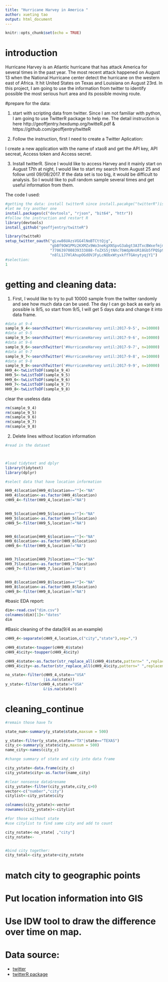 ```yaml
---
title: "Hurricane Harvey in America "
author: xueting tao
output: html_document
---
```


```r
knitr::opts_chunk$set(echo = TRUE)
```

# introduction

Hurricane Harvey is an Atlantic hurricane that has attack America for several times in the past year. The most recent attack happened on August 13 when the National Hurricane center detect the hurricane on the western east of Africa. It hit United States on Texas and Louisiana on August 23rd. 
In this project, I am going to use the information from twitter to identify possible the most serious hurt area and its possible moving route.


#prepare for the data:


1. start with scripting data from twitter. Since I am not familiar with python, I am going to use TwitterR package to help me. The detail instruction is here http://geoffjentry.hexdump.org/twitteR.pdf & https://github.com/geoffjentry/twitteR

2. Follow the instruction, first I need to create a Twitter Aplication:

I create a new application with the name of xtao8 and get the API key, API secreat, Access token and Access secret.

3. Install twitterR. Since I would like to access Harvey and it mainly start on August 17th at night, I would like to start my search from August 25 and follow until 09/08/2017. 
If the data set is too big, it would be difficult to analysis. So I would like to pull random sample several times and get useful information from them.

The code I used:

```r
#getting the data: install twitterR since install.pacakge("twitterR")is not avialble
#let me try another one
install.packages(c("devtools", "rjson", "bit64", "httr"))
#follow the instruction and restart R
library(devtools)
install_github("geoffjentry/twitteR")

library(twitteR)
setup_twitter_oauth("gLvw86UAzsVGG4lNoBTCttQjg", 
                    "gbBf9OW1PMz2KXMZx9Wo3neKgXNSpvG3abgt3A3TxcBWxefmjm",
                    "770639700839333888-foZXS5jtNXc7bWdpNnUR18Gb5fPQSp9",
                    "n8lL1J7HlAhupOGdOVJFyLcNObxWtyxkffTGAnytyqjY1")
#selection:
1
```




# getting and cleaning data:

1. First, I would like to try to pull 10000 sample from the twitter randomly and see how much data can be used.
The day I can go back as early as possible is 9/5, so start from 9/5, I will get 5 days data and change it into data frame.

```r
#data at 9-4
sample_9_4<-searchTwitter('#HurricaneHarvey until:2017-9-5', n=10000)
#data at 9-5
sample_9_5<-searchTwitter('#HurricaneHarvey until:2017-9-6', n=10000)
#data at 9-6
sample_9_6<-searchTwitter('#HurricaneHarvey until:2017-9-7', n=10000)
#data at 9-7
sample_9_7<-searchTwitter('#HurricaneHarvey until:2017-9-8', n=10000)
#data at 9-8
sample_9_8<-searchTwitter('#HurricaneHarvey until:2017-9-9', n=10000)
HH9_4<-twListToDF(sample_9_4)
HH9_5<-twListToDF(sample_9_5)
HH9_6<-twListToDF(sample_9_6)
HH9_7<-twListToDF(sample_9_7)
HH9_8<-twListToDF(sample_9_8)
```
clear the useless data
```r
rm(sample_9_4)
rm(sample_9_5)
rm(sample_9_6)
rm(sample_9_7)
rm(sample_9_8)

```

2. Delete lines without location information

```r
#read in the dataset



#load tidytext and dplyr
library(tidytext)
library(dplyr)

#select data that have location information

HH9_4$location[HH9_4$location==""]<-"NA"  
HH9_4$location<-as.factor(HH9_4$location)
cHH9_4<-filter(HH9_4,location!="NA")
  

HH9_5$location[HH9_5$location==""]<-"NA"  
HH9_5$location<-as.factor(HH9_5$location)
cHH9_5<-filter(HH9_5,location!="NA")


HH9_6$location[HH9_6$location==""]<-"NA"  
HH9_6$location<-as.factor(HH9_6$location)
cHH9_6<-filter(HH9_6,location!="NA")


HH9_7$location[HH9_7$location==""]<-"NA"  
HH9_7$location<-as.factor(HH9_7$location)
cHH9_7<-filter(HH9_7,location!="NA")


HH9_8$location[HH9_8$location==""]<-"NA"  
HH9_8$location<-as.factor(HH9_8$location)
cHH9_8<-filter(HH9_8,location!="NA")

```
#basic EDA report:
```r
dim<-read.csv("dim.csv")
colnames(dim)[1]<-"dates"
dim
```





#Basic cleaning of the data(9/4 as an example)


```r

cHH9_4<-separate(cHH9_4,location,c("city","state"),sep=",")

cHH9_4$state<-toupper(cHH9_4$state)
cHH9_4$city<-toupper(cHH9_4$city)

cHH9_4$state<-as.factor(str_replace_all(cHH9_4$state,pattern=" ",replacement=""))
cHH9_4$city<-as.factor(str_replace_all(cHH9_4$city,pattern=" ",replacement=""))

no_state<-filter(cHH9_4,state=="USA"
                 |is.na(state))
y_state<-filter(cHH9_4,state!="USA"
                 &!is.na(state))
```


# cleaning_continue

```r

#remain those have Tx

state_num<-summary(y_state$state,maxsum = 500)

y_state<-filter(y_state,state=="TX"|state=="TEXAS")
city_c<-summary(y_state$city,maxsum = 500)
name_city<-names(city_c)

#change summary of state and city into data frame

city_ystate<-data.frame(city_c)
city_ystate$city<-as.factor(name_city)

#clear nonsense data$rename
city_ystate<-filter(city_ystate,city_c>0)
vector<-c("number","city")
citylist<-city_ystate$city

colnames(city_ystate)<-vector
rownames(city_ystate)<-citylist

#for those without state
#use citylist to find same city and add to count

city_nstate<-no_state[ ,"city"]
city_nstate<-


#bind city together:
city_total<-city_ystate+city_nstate


```


# match city to geographic points


# Put location information into GIS

# Use IDW tool to draw the difference over time on map.





# Data source:

* [twitter](https://twitter.com/)
* [twitterR package](http://geoffjentry.hexdump.org/twitteR.pdf)


